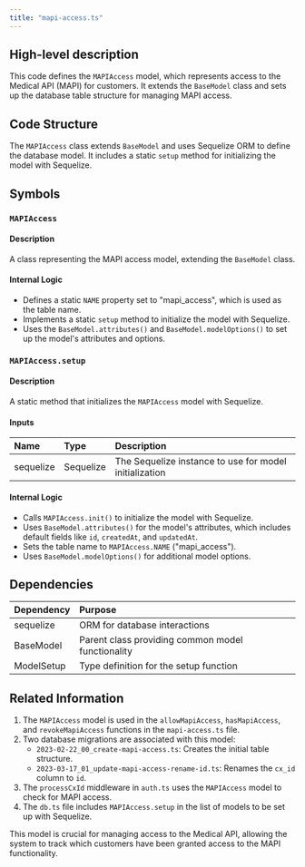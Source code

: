 ```yaml
---
title: "mapi-access.ts"
---
```


## High-level description
This code defines the `MAPIAccess` model, which represents access to the Medical API (MAPI) for customers. It extends the `BaseModel` class and sets up the database table structure for managing MAPI access.

## Code Structure
The `MAPIAccess` class extends `BaseModel` and uses Sequelize ORM to define the database model. It includes a static `setup` method for initializing the model with Sequelize.

## Symbols

### `MAPIAccess`
#### Description
A class representing the MAPI access model, extending the `BaseModel` class.

#### Internal Logic
- Defines a static `NAME` property set to "mapi_access", which is used as the table name.
- Implements a static `setup` method to initialize the model with Sequelize.
- Uses the `BaseModel.attributes()` and `BaseModel.modelOptions()` to set up the model's attributes and options.

### `MAPIAccess.setup`
#### Description
A static method that initializes the `MAPIAccess` model with Sequelize.

#### Inputs
| Name | Type | Description |
|:-----|:-----|:------------|
| sequelize | Sequelize | The Sequelize instance to use for model initialization |

#### Internal Logic
- Calls `MAPIAccess.init()` to initialize the model with Sequelize.
- Uses `BaseModel.attributes()` for the model's attributes, which includes default fields like `id`, `createdAt`, and `updatedAt`.
- Sets the table name to `MAPIAccess.NAME` ("mapi_access").
- Uses `BaseModel.modelOptions()` for additional model options.

## Dependencies
| Dependency | Purpose |
|:-----------|:--------|
| sequelize | ORM for database interactions |
| BaseModel | Parent class providing common model functionality |
| ModelSetup | Type definition for the setup function |

## Related Information
1. The `MAPIAccess` model is used in the `allowMapiAccess`, `hasMapiAccess`, and `revokeMapiAccess` functions in the `mapi-access.ts` file.
2. Two database migrations are associated with this model:
   - `2023-02-22_00_create-mapi-access.ts`: Creates the initial table structure.
   - `2023-03-17_01_update-mapi-access-rename-id.ts`: Renames the `cx_id` column to `id`.
3. The `processCxId` middleware in `auth.ts` uses the `MAPIAccess` model to check for MAPI access.
4. The `db.ts` file includes `MAPIAccess.setup` in the list of models to be set up with Sequelize.

This model is crucial for managing access to the Medical API, allowing the system to track which customers have been granted access to the MAPI functionality.